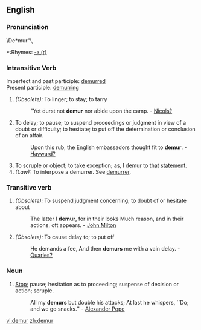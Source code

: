 ==English==
===Pronunciation===
\De*mur"\,
*:Rhymes: [[Rhymes:English:-ɜː(r)|-ɜː(r)]]

===Intransitive Verb===
Imperfect and past participle: [[demurred]] <br>
Present participle: [[demurring]]

#''(Obsolete):'' To linger; to stay; to tarry
#:"Yet durst not '''demur''' nor abide upon the camp. - [[Nicols?]]                                              
#To delay; to pause; to suspend proceedings or judgment in view of a doubt or difficulty; to hesitate; to put off the determination or conclusion of an affair.
#:Upon this rub, the English embassadors thought fit to '''demur'''. - [[Hayward?]]
#To scruple or object; to take exception; as, I demur to that [[statement]].
#''(Law):'' To interpose a demurrer. See [[demurrer]].

===Transitive verb===
#''(Obsolete):'' To suspend judgment concerning; to doubt of or hesitate about
#:The latter I '''demur''', for in their looks Much reason, and in their actions, oft appears. - [[w:John Milton|John Milton]]
#''(Obsolete):'' To cause delay to; to put off
#:He demands a fee, And then '''demurs''' me with a vain delay. - [[Quarles?]]

===Noun===
#[[Stop]]; pause; hesitation as to proceeding; suspense of decision or action; scruple.
#:All my '''demurs''' but double his attacks; At last he whispers, ``Do; and we go snacks.'' - [[w:Alexander Pope|Alexander Pope]]

[[vi:demur]]
[[zh:demur]]